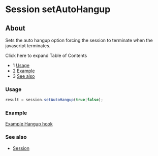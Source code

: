 
# Session setAutoHangup 

 

## About

Sets the auto hangup option forcing the session to terminate when the javascript terminates.

Click here to expand Table of Contents

* 1 [Usage](#-freeswitch--session-setautohangup-)
* 2 [Example](#example)
* 3 [See also](#see-also)

### Usage

```js
result = session.setAutoHangup(true|false);
```

### Example

[Example Hangup hook](../../../Examples/Example-Hangup-hook_13174165.mdx#about)

### See also

* [Session](index.mdx#methods)


